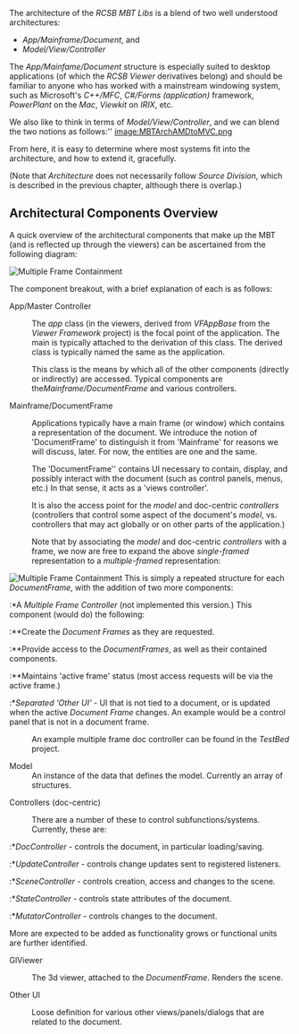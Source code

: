 The architecture of the ''RCSB MBT Libs'' is a blend of two well understood architectures:

* ''App/Mainframe/Document'', and
* ''Model/View/Controller''

The ''App/Mainfame/Document'' structure is especially suited to desktop applications (of which
the ''RCSB Viewer'' derivatives belong) and should be familiar to anyone who has worked with
a mainstream windowing system, such as Microsoft's ''C++/MFC'', ''C#/Forms (application)'' framework, 
''PowerPlant'' on the ''Mac'', ''Viewkit'' on ''IRIX'', etc.

We also like to think in terms of ''Model/View/Controller'', and we can blend the two
notions as follows:''
[[image:MBTArchAMDtoMVC.png]]

From here, it is easy to determine where most systems fit into the architecture, and how to
extend it, gracefully.

(Note that ''Architecture'' does not necessarily follow ''Source Division'', which is
described in the previous chapter, although there is overlap.)

== Architectural Components Overview ==

A quick overview of the architectural components that make up the MBT (and is reflected
up through the viewers) can be ascertained from the following diagram:</p>
<img src="images/MBTSingleFrameContainmentArch.png" alt="Multiple Frame Containment" />

The component breakout, with a brief explanation of each is as follows:

;App/Master Controller

:The ''app'' class (in the viewers, derived from ''VFAppBase'' from the ''Viewer Framework'' project) is the focal point of the application.  The main is typically attached to the derivation of this class.  The derived class is typically named the same as the application.

:This class is the means by which all of the other components (directly or indirectly) are accessed.  Typical components are the''Mainframe/DocumentFrame'' and various controllers.

;Mainframe/DocumentFrame

:Applications typically have a main frame (or window) which contains a representation of the document.  We introduce the notion of 'DocumentFrame' to distinguish it from 'Mainframe' for reasons we will discuss, later.  For now, the entities are one and the same.

:The 'DocumentFrame'' contains UI necessary to contain, display, and possibly interact with the document (such as control panels, menus, etc.)  In that sense, it acts as a 'views controller'.

:It is also the access point for the ''model'' and doc-centric ''controllers'' (controllers that control some aspect of the document's ''model'', vs. controllers that may act globally or on other parts of the application.)

:Note that by associating the ''model'' and doc-centric ''controllers'' with a frame, we now are free to expand the above ''single-framed'' representation to a ''multiple-framed'' representation:
<img src="images/MBTMDIContainmentArch.png" alt="Multiple Frame Containment"/> This is simply a repeated structure for each ''DocumentFrame'', with the addition of two more components:

:*A ''Multiple Frame Controller'' (not implemented this version.)  This component (would do) the following:

:**Create the ''Document Frames'' as they are requested.
:**Provide access to the ''DocumentFrames'', as well as their contained components.
:**Maintains 'active frame' status (most access requests will be via the active frame.)

:*''Separated 'Other UI' '' - UI that is not tied to a document, or is updated when the active ''Document Frame'' changes.  An example would be a control panel that is not in a document frame.

:An example multiple frame doc controller can be found in the ''TestBed'' project.

;Model
:An instance of the data that defines the model.  Currently an array of structures.

;Controllers (doc-centric)

:There are a number of these to control subfunctions/systems.  Currently, these are:

:*''DocController'' - controls the document, in particular loading/saving.
:*''UpdateController'' - controls change updates sent to registered listeners.
:*''SceneController'' - controls creation, access and changes to the scene.
:*''StateController'' - controls state attributes of the document.
:*''MutatorController'' - controls changes to the document.

More are expected to be added as functionality grows or functional units are further identified.

;GlViewer

:The 3d viewer, attached to the ''DocumentFrame''.  Renders the scene.

;Other UI

:Loose definition for various other views/panels/dialogs that are related to the document.